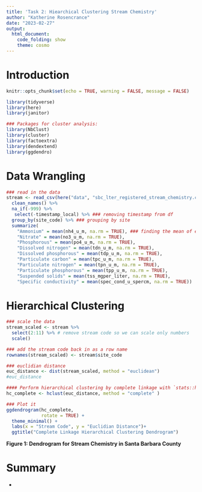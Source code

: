 ```yaml
---
title: 'Task 2: Hiearchical Clustering Stream Chemistry'
author: "Katherine Rosencrance"
date: "2023-02-27"
output:
  html_document: 
    code_folding: show
    theme: cosmo
---
```

# Introduction

```r
knitr::opts_chunk$set(echo = TRUE, warning = FALSE, message = FALSE)

library(tidyverse)
library(here)
library(janitor)

### Packages for cluster analysis:
library(NbClust)
library(cluster)
library(factoextra)
library(dendextend)
library(ggdendro)
```

# Data Wrangling
```r
### read in the data
stream <- read_csv(here("data", "sbc_lter_registered_stream_chemistry.csv")) %>% 
  clean_names() %>% 
  na_if(-999) %>% 
   select(-timestamp_local) %>% ### removing timestamp from df
  group_by(site_code) %>% ### grouping by site
  summarize(
    "Ammonium" = mean(nh4_u_m, na.rm = TRUE), ### finding the mean of each chemical indicator across each site
    "Nitrate" = mean(no3_u_m, na.rm = TRUE),
    "Phosphorous" = mean(po4_u_m, na.rm = TRUE),
    "Dissolved nitrogen" = mean(tdn_u_m, na.rm = TRUE),
    "Dissolved phosphorous" = mean(tdp_u_m, na.rm = TRUE),
    "Particulate carbon" = mean(tpc_u_m, na.rm = TRUE),
    "Particulate nitrogen" = mean(tpn_u_m, na.rm = TRUE),
    "Particulate phosphorous" = mean(tpp_u_m, na.rm = TRUE),
    "Suspended solids" = mean(tss_mgper_liter, na.rm = TRUE),
    "Specific conductivity" = mean(spec_cond_u_spercm, na.rm = TRUE))

```

# Hierarchical Clustering
```r
### scale the data
stream_scaled <- stream %>% 
  select(2:11) %>% # remove stream code so we can scale only numbers
  scale()

### add the stream code back in as a row name
rownames(stream_scaled) <- stream$site_code

### euclidian distance
euc_distance <- dist(stream_scaled, method = "euclidean")
#euc_distance

#### Perform hierarchical clustering by complete linkage with `stats::hclust()`
hc_complete <- hclust(euc_distance, method = "complete" )

### Plot it
ggdendrogram(hc_complete, 
             rotate = TRUE) +
  theme_minimal() +
  labs(x = "Stream Code", y = "Euclidian Distance")+
  ggtitle("Complete Linkage Hierarchical Clustering Dendrogram")
```

**Figure 1: Dendrogram for Stream Chemistry in Santa Barbara County** 

# Summary
* 

